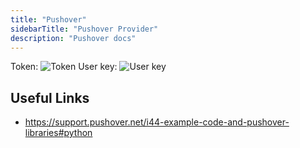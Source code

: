 ```yaml
---
title: "Pushover"
sidebarTitle: "Pushover Provider"
description: "Pushover docs"
---
```


<AutoGeneratedSnippet />

Token:
![Token](/images/token.jpeg)
User key:
![User key](/images/user-key.jpeg)

## Useful Links

- https://support.pushover.net/i44-example-code-and-pushover-libraries#python
